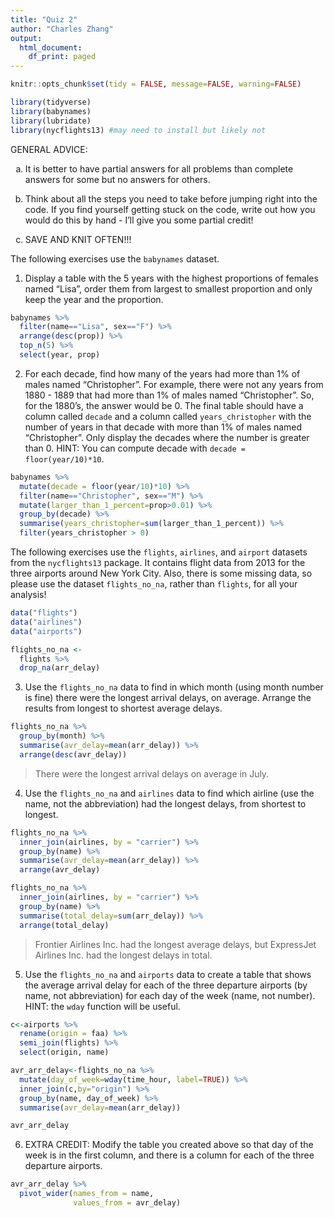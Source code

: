 ```yaml
---
title: "Quiz 2"
author: "Charles Zhang"
output: 
  html_document:
    df_print: paged
---
```


```r
knitr::opts_chunk$set(tidy = FALSE, message=FALSE, warning=FALSE)
```

```r
library(tidyverse)
library(babynames)
library(lubridate)
library(nycflights13) #may need to install but likely not
```

GENERAL ADVICE: 

a) It is better to have partial answers for all problems than complete answers for some but no answers for others.  

b) Think about all the steps you need to take before jumping right into the code. If you find yourself getting stuck on the code, write out how you would do this by hand - I'll give you some partial credit!  

c) SAVE AND KNIT OFTEN!!!

The following exercises use the `babynames` dataset. 

(@) Display a table with the 5 years with the highest proportions of females named "Lisa", order them from largest to smallest proportion and only keep the year and the proportion.

```r
babynames %>% 
  filter(name=="Lisa", sex=="F") %>% 
  arrange(desc(prop)) %>% 
  top_n(5) %>% 
  select(year, prop)
```

(@) For each decade, find how many of the years had more than 1\% of males named "Christopher". For example, there were not any years from 1880 - 1889 that had more than 1\% of males named "Christopher". So, for the 1880's, the answer would be 0. The final table should have a column called `decade` and a column called `years_christopher` with the number of years in that decade with more than 1\% of males named "Christopher". Only display the decades where the number is greater than 0. HINT: You can compute decade with `decade = floor(year/10)*10`.

```r
babynames %>% 
  mutate(decade = floor(year/10)*10) %>%
  filter(name=="Christopher", sex=="M") %>% 
  mutate(larger_than_1_percent=prop>0.01) %>% 
  group_by(decade) %>% 
  summarise(years_christopher=sum(larger_than_1_percent)) %>% 
  filter(years_christopher > 0)
```

The following exercises use the `flights`, `airlines`, and `airport` datasets from the `nycflights13` package. It contains flight data from 2013 for the three airports around New York City. Also, there is some missing data, so please use the dataset `flights_no_na`, rather than `flights`, for all your analysis!

```r
data("flights")
data("airlines")
data("airports")
```

```r
flights_no_na <-
  flights %>% 
  drop_na(arr_delay)
```


(@) Use the `flights_no_na` data to find in which month (using month number is fine) there were the longest arrival delays, on average. Arrange the results from longest to shortest average delays.

```r
flights_no_na %>% 
  group_by(month) %>% 
  summarise(avr_delay=mean(arr_delay)) %>% 
  arrange(desc(avr_delay))
```
> There were the longest arrival delays on average in July. 

(@) Use the `flights_no_na` and `airlines` data to find which airline (use the name, not the abbreviation) had the longest delays, from shortest to longest.

```r
flights_no_na %>% 
  inner_join(airlines, by = "carrier") %>% 
  group_by(name) %>% 
  summarise(avr_delay=mean(arr_delay)) %>% 
  arrange(avr_delay) 

flights_no_na %>% 
  inner_join(airlines, by = "carrier") %>% 
  group_by(name) %>% 
  summarise(total_delay=sum(arr_delay)) %>% 
  arrange(total_delay) 

```
> Frontier Airlines Inc. had the longest average delays, but ExpressJet Airlines Inc. had the longest delays in total.

(@) Use the `flights_no_na` and `airports` data to create a table that shows the average arrival delay for each of the three departure airports (by name, not abbreviation) for each day of the week (name, not number). HINT: the `wday` function will be useful.

```r
c<-airports %>% 
  rename(origin = faa) %>% 
  semi_join(flights) %>% 
  select(origin, name)

avr_arr_delay<-flights_no_na %>% 
  mutate(day_of_week=wday(time_hour, label=TRUE)) %>% 
  inner_join(c,by="origin") %>% 
  group_by(name, day_of_week) %>% 
  summarise(avr_delay=mean(arr_delay)) 

avr_arr_delay

```

(@) EXTRA CREDIT: Modify the table you created above so that day of the week is in the first column, and there is a column for each of the three departure airports.

```r
avr_arr_delay %>% 
  pivot_wider(names_from = name, 
              values_from = avr_delay) 
```
